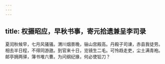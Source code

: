 ```yaml
---
---
---
```

title: 权摄昭应，早秋书事，寄元拾遗兼呈李司录
---



夏闰秋候早，七月风骚骚。渭川烟景晚，骊山宫殿高。丹殿子司谏，赤县我徒劳。相去半日程，不得同游遨。到官来十日，览镜生二毛。可怜趋走吏，尘土满青袍。邮亭拥两驿，簿书堆六曹。为问纲纪掾，何必使铅刀？